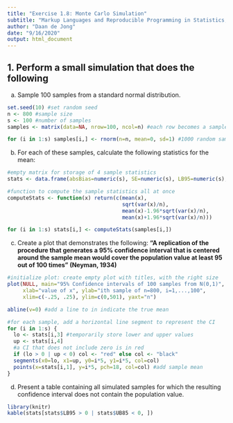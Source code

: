 ```yaml
---
title: "Exercise 1.8: Monte Carlo Simulation"
subtitle: "Markup Languages and Reproducible Programming in Statistics, week 1"
author: "Daan de Jong"
date: "9/16/2020"
output: html_document
---
```


## 1. Perform a small simulation that does the following

a. Sample 100 samples from a standard normal distribution.

```r
set.seed(10) #set random seed
n <- 800 #sample size
s <- 100 #number of samples
samples <- matrix(data=NA, nrow=100, ncol=n) #each row becomes a sample

for (i in 1:s) samples[i,] <- rnorm(n=n, mean=0, sd=1) #1000 random samples stored in the matrix
```

b. For each of these samples, calculate the following statistics for the mean:

```r
#empty matrix for storage of 4 sample statistics
stats <- data.frame(absBias=numeric(s), SE=numeric(s), LB95=numeric(s), UB85=numeric(s))

#function to compute the sample statistics all at once
computeStats <- function(x) return(c(mean(x),
                                     sqrt(var(x)/n),
                                     mean(x)-1.96*sqrt(var(x)/n),
                                     mean(x)+1.96*sqrt(var(x)/n)))

for (i in 1:s) stats[i,] <- computeStats(samples[i,]) 
```

c. Create a plot that demonstrates the following: **“A replication of the procedure that generates a 95% confidence interval that is centered around the sample mean would cover the population value at least 95 out of 100 times” (Neyman, 1934)**

```r
#initialize plot: create empty plot with titles, with the right size
plot(NULL, main="95% Confidence intervals of 100 samples from N(0,1)",
     xlab="value of x", ylab="ith sample of n=800, i=1,...,100",
     xlim=c(-.25, .25), ylim=c(0,501), yaxt="n") 

abline(v=0) #add a line to in indicate the true mean

#for each sample, add a horizontal line segment to represent the CI
for (i in 1:s) {
  lo <- stats[i,3] #temporarily store lower and upper values 
  up <- stats[i,4]
  #a CI that does not include zero is in red
  if (lo > 0 | up < 0) col <- "red" else col <- "black"
  segments(x0=lo, x1=up, y0=i*5, y1=i*5, col=col) 
  points(x=stats[i,1], y=i*5, pch=18, col=col) #add sample mean 
}
```

d. Present a table containing all simulated samples for which the resulting confidence interval does not contain the population value.

```r
library(knitr)
kable(stats[stats$LB95 > 0 | stats$UB85 < 0, ])
```










